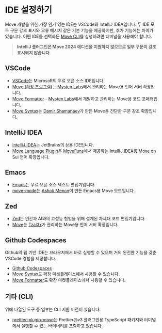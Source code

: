 # IDE 설정하기

Move 개발을 위한 가장 인기 있는 IDE는 VSCode와 IntelliJ IDEA입니다. 두 IDE 모두 구문 강조 표시와 오류 메시지 같은 기본 기능을 제공하지만, 추가 기능에는 차이가 있습니다. 어떤 IDE를 선택하든 [Move CLI](./install-sui)를 실행하려면 터미널을 사용해야 합니다.

> **IntelliJ 플러그인은 Move 2024 에디션을 지원하지 않으므로 일부 구문이 강조 표시되지 않습니다.**

## VSCode

- [VSCode](https://code.visualstudio.com/)는 Microsoft의 무료 오픈 소스 IDE입니다.
- [Move (확장 프로그램)](https://marketplace.visualstudio.com/items?itemName=mysten.move)는 [Mysten Labs](https://mystenlabs.com)에서 관리하는 Move용 언어 서버 확장입니다.
- [Move Formatter](https://marketplace.visualstudio.com/items?itemName=mysten.prettier-move) - [Mysten Labs](https://mystenlabs.com)에서 개발하고 관리하는 Move용 코드 포매터입니다.
- [Move Syntax](https://marketplace.visualstudio.com/items?itemName=damirka.move-syntax)는 [Damir Shamanaev](https://github.com/damirka/)가 만든 Move용 간단한 구문 강조 확장입니다.

## IntelliJ IDEA

- [IntelliJ IDEA](https://www.jetbrains.com/idea/)는 JetBrains의 상용 IDE입니다.
- [Move Language Plugin](https://plugins.jetbrains.com/plugin/23301-sui-move-language)은 [MoveFuns](https://movefuns.org/)에서 제공하는 IntelliJ IDEA용 Move on Sui 언어 확장입니다.

## Emacs

- [Emacs](https://www.gnu.org/software/emacs/)는 무료 오픈 소스 텍스트 편집기입니다.
- [move-mode](https://github.com/amnn/move-mode)는 [Ashok Menon](https://github.com/amnn)이 만든 Emacs용 Move 모드입니다.

## Zed

- [Zed](https://zed.dev/)는 인간과 AI와의 고성능 협업을 위해 설계된 차세대 코드 편집기입니다.
- [Move](https://github.com/Tzal3x/move-zed-extension)는 [Tzal3x](https://github.com/Tzal3x)가 관리하는 Move용 언어 서버 확장입니다.

## Github Codespaces

Github의 웹 기반 IDE는 브라우저에서 바로 실행할 수 있으며 거의 완전한 기능을 갖춘 VSCode 경험을 제공합니다.

- [Github Codespaces](https://github.com/features/codespaces)
- [Move Syntax](https://marketplace.visualstudio.com/items?itemName=damirka.move-syntax)도 확장 마켓플레이스에서 사용할 수 있습니다.
- [Move Formatter](https://marketplace.visualstudio.com/items?itemName=mysten.prettier-move)도 확장 마켓플레이스에서 사용할 수 있습니다.

## 기타 (CLI)

위에 나열된 도구 중 일부는 CLI 지원 버전이 있습니다.

- [prettier-plugin-move](https://www.npmjs.com/package/@mysten/prettier-plugin-move)는 Prettier@v3 플러그인용 TypeScript 패키지와 터미널에서 실행할 수 있는 바이너리를 포함하고 있습니다.